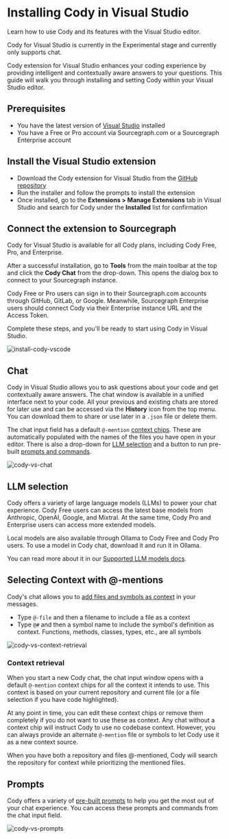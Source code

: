 # Installing Cody in Visual Studio

<p className="subtitle">Learn how to use Cody and its features with the Visual Studio editor.</p>

<Callout type="info">Cody for Visual Studio is currently in the Experimental stage and currently only supports chat.</Callout>

Cody extension for Visual Studio enhances your coding experience by providing intelligent and contextually aware answers to your questions. This guide will walk you through installing and setting Cody within your Visual Studio editor.

<LinkCards>
  <LinkCard href="https://github.com/sourcegraph/cody-vs/" imgSrc="https://storage.googleapis.com/sourcegraph-assets/Docs/visual-studio-Product-Icon.svg" imgAlt="Cody for Visual Studio" title="Cody for Visual Studio (Experimental)" description="Install Cody's free extension for Visual Studio." />
</LinkCards>

## Prerequisites

- You have the latest version of [Visual Studio](https://visualstudio.microsoft.com/) installed
- You have a Free or Pro account via Sourcegraph.com or a Sourcegraph Enterprise account

## Install the Visual Studio extension

- Download the Cody extension for Visual Studio from the [GitHub repository](https://github.com/sourcegraph/cody-vs/releases)
- Run the installer and follow the prompts to install the extension
- Once installed, go to the **Extensions > Manage Extensions** tab in Visual Studio and search for Cody under the **Installed** list for confirmation

## Connect the extension to Sourcegraph

<Callout type="info">Cody for Visual Studio is available for all Cody plans, including Cody Free, Pro, and Enterprise.</Callout>

After a successful installation, go to **Tools** from the main toolbar at the top and click the **Cody Chat** from the drop-down. This opens the dialog box to connect to your Sourcegraph instance.

Cody Free or Pro users can sign in to their Sourcegraph.com accounts through GitHub, GitLab, or Google. Meanwhile, Sourcegraph Enterprise users should connect Cody via their Enterprise instance URL and the Access Token.

Complete these steps, and you'll be ready to start using Cody in Visual Studio.

![install-cody-vscode](https://storage.googleapis.com/sourcegraph-assets/Docs/cody-vs-setup-102024-2.png)

## Chat

Cody in Visual Studio allows you to ask questions about your code and get contextually aware answers. The chat window is available in a unified interface next to your code. All your previous and existing chats are stored for later use and can be accessed via the **History** icon from the top menu. You can download them to share or use later in a `.json` file or delete them.

The chat input field has a default `@-mention` [context chips](#context-retrieval). These are automatically populated with the names of the files you have open in your editor. There is also a drop-down for [LLM selection](#llm-selection) and a button to run pre-built [prompts and commands](#prompts).

![cody-vs-chat](https://storage.googleapis.com/sourcegraph-assets/Docs/cody-visual-studio-1024.png)

## LLM selection

Cody offers a variety of large language models (LLMs) to power your chat experience. Cody Free users can access the latest base models from Anthropic, OpenAI, Google, and Mixtral. At the same time, Cody Pro and Enterprise users can access more extended models.

Local models are also available through Ollama to Cody Free and Cody Pro users. To use a model in Cody chat, download it and run it in Ollama.

You can read more about it in our [Supported LLM models docs](/cody/capabilities/supported-models).

## Selecting Context with @-mentions

Cody's chat allows you to [add files and symbols as context](/cody/core-concepts/context) in your messages.

- Type `@-file` and then a filename to include a file as a context
- Type `@#` and then a symbol name to include the symbol's definition as context. Functions, methods, classes, types, etc., are all symbols

![cody-vs-context-retrieval](https://storage.googleapis.com/sourcegraph-assets/Docs/cody-vs-mention-102024-2.png)

### Context retrieval

When you start a new Cody chat, the chat input window opens with a default `@-mention` context chips for all the context it intends to use. This context is based on your current repository and current file (or a file selection if you have code highlighted).

At any point in time, you can edit these context chips or remove them completely if you do not want to use these as context. Any chat without a context chip will instruct Cody to use no codebase context. However, you can always provide an alternate `@-mention` file or symbols to let Cody use it as a new context source.

When you have both a repository and files @-mentioned, Cody will search the repository for context while prioritizing the mentioned files.

## Prompts

Cody offers a variety of [pre-built prompts](/cody/capabilities/commands) to help you get the most out of your chat experience. You can access these prompts and commands from the chat input field.

![cody-vs-prompts](https://storage.googleapis.com/sourcegraph-assets/Docs/cody-vs-prompts-102024-2.png)
